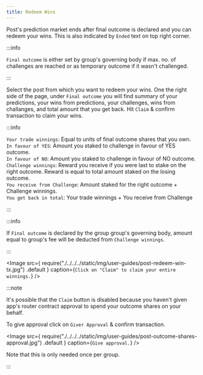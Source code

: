 ```yaml
---
title: Redeem Wins
---
```



Post's prediction market ends after final outcome is declared and you can redeem your wins.
This is also indicated by `Ended` text on top right corner.

:::info

`Final outcome` is either set by group's governing body if max. no. of challenges are reached
or as temporary outcome if it wasn't challenged.

:::

Select the post from which you want to redeem your wins. One the right side of the page,
under `Final outcome` you will find summary of your predictions, your wins from predictions,
your challenges, wins from challanges, and total amount that you get back.
Hit `Claim` & confirm transaction to claim your wins.

:::info

`Your trade winnings`: Equal to units of final outcome shares that you own. <br/>
`In favour of YES`: Amount you staked to challenge in favour of YES outcome. <br/>
`In favour of NO`: Amount you staked to challenge in favour of NO outcome. <br/>
`Challenge winnings`: Reward you receive if you were last to stake on the right
outcome. Reward is equal to total amount staked on the losing outcome. <br/>
`You receive from Challenge`: Amount staked for the right outcome + Challenge winnings. <br/>
`You get back in total`: Your trade winnings + You receive from Challenge

:::

:::info

If `Final outcome` is declared by the group group's governing body, amount equal to
group's fee will be deducted from `Challenge winnings`.

:::

<Image
	src={
		require("./../../../static/img/user-guides/post-redeem-win-tx.jpg")
			.default
	}
	caption={`Click on "Claim" to claim your entire winnings.`}
/>

:::note

It's possible that the `Claim` button is disabled because you haven't given app's
router contract approval to spend your outcome shares on your behalf.

To give approval click on `Giver Approval` & confirm transaction.

<Image
	src={
		require("./../../../static/img/user-guides/post-outcome-shares-approval.jpg")
			.default
	}
	caption={`Give approval.`}
/>

Note that this is only needed once per group.

:::
